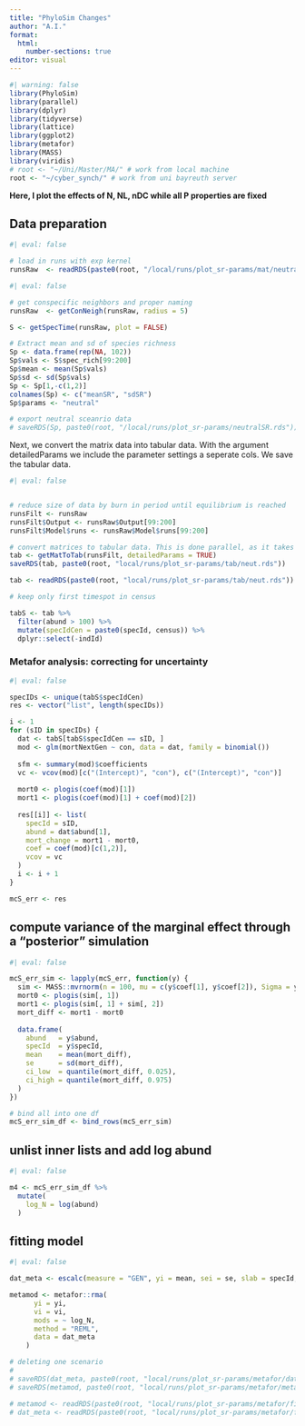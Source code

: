 ```yaml
---
title: "PhyloSim Changes"
author: "A.I."
format:
  html:
    number-sections: true
editor: visual
---
```


```r
#| warning: false
library(PhyloSim)
library(parallel)
library(dplyr)
library(tidyverse)
library(lattice)
library(ggplot2)
library(metafor)
library(MASS)
library(viridis)
# root <- "~/Uni/Master/MA/" # work from local machine
root <- "~/cyber_synch/" # work from uni bayreuth server
```

**Here, I plot the effects of N, NL, nDC while all P properties are fixed**

## Data preparation

```r
#| eval: false

# load in runs with exp kernel
runsRaw  <- readRDS(paste0(root, "/local/runs/plot_sr-params/mat/neutral.rds"))
```

```r
#| eval: false

# get conspecific neighbors and proper naming
runsRaw  <- getConNeigh(runsRaw, radius = 5)
```


```r
S <- getSpecTime(runsRaw, plot = FALSE)
```

```r
# Extract mean and sd of species richness
Sp <- data.frame(rep(NA, 102))
Sp$vals <- S$spec_rich[99:200]
Sp$mean <- mean(Sp$vals)
Sp$sd <- sd(Sp$vals)
Sp <- Sp[1,-c(1,2)]
colnames(Sp) <- c("meanSR", "sdSR")
Sp$params <- "neutral" 
```

```r
# export neutral sceanrio data
# saveRDS(Sp, paste0(root, "/local/runs/plot_sr-params/neutralSR.rds"))
```

Next, we convert the matrix data into tabular data. With the argument detailedParams we include the parameter settings a seperate cols. We save the tabular data.

```r
#| eval: false


# reduce size of data by burn in period until equilibrium is reached
runsFilt <- runsRaw
runsFilt$Output <- runsRaw$Output[99:200]
runsFilt$Model$runs <- runsRaw$Model$runs[99:200]

# convert matrices to tabular data. This is done parallel, as it takes longer
tab <- getMatToTab(runsFilt, detailedParams = TRUE)
saveRDS(tab, paste0(root, "local/runs/plot_sr-params/tab/neut.rds"))
```

```r
tab <- readRDS(paste0(root, "local/runs/plot_sr-params/tab/neut.rds"))
```

```r
# keep only first timespot in census

tabS <- tab %>%
  filter(abund > 100) %>%
  mutate(specIdCen = paste0(specId, census)) %>%
  dplyr::select(-indId)
```

### Metafor analysis: correcting for uncertainty

```r
#| eval: false

specIDs <- unique(tabS$specIdCen)
res <- vector("list", length(specIDs))

i <- 1
for (sID in specIDs) {
  dat <- tabS[tabS$specIdCen == sID, ]
  mod <- glm(mortNextGen ~ con, data = dat, family = binomial())
  
  sfm <- summary(mod)$coefficients
  vc <- vcov(mod)[c("(Intercept)", "con"), c("(Intercept)", "con")]
  
  mort0 <- plogis(coef(mod)[1])
  mort1 <- plogis(coef(mod)[1] + coef(mod)[2])
  
  res[[i]] <- list(
    specId = sID,
    abund = dat$abund[1],
    mort_change = mort1 - mort0,
    coef = coef(mod)[c(1,2)],
    vcov = vc
  )
  i <- i + 1
}

mcS_err <- res
```

## compute variance of the marginal effect through a "posterior" simulation

```r
#| eval: false

mcS_err_sim <- lapply(mcS_err, function(y) {
  sim <- MASS::mvrnorm(n = 100, mu = c(y$coef[1], y$coef[2]), Sigma = y$vcov)
  mort0 <- plogis(sim[, 1])
  mort1 <- plogis(sim[, 1] + sim[, 2])
  mort_diff <- mort1 - mort0
  
  data.frame(
    abund   = y$abund,
    specId  = y$specId,
    mean    = mean(mort_diff),
    se      = sd(mort_diff),
    ci_low  = quantile(mort_diff, 0.025),
    ci_high = quantile(mort_diff, 0.975)
  )
})

# bind all into one df
mcS_err_sim_df <- bind_rows(mcS_err_sim)
```

## unlist inner lists and add log abund

```r
#| eval: false

m4 <- mcS_err_sim_df %>%
  mutate(
    log_N = log(abund)
  )
```

## fitting model

```r
#| eval: false

dat_meta <- escalc(measure = "GEN", yi = mean, sei = se, slab = specId, data = m4)
```

```r

metamod <- metafor::rma(
      yi = yi,
      vi = vi,
      mods = ~ log_N,
      method = "REML",
      data = dat_meta
    )
```

```r

# deleting one scenario
# 
# saveRDS(dat_meta, paste0(root, "local/runs/plot_sr-params/metafor/datmetaNeut.rds"))
# saveRDS(metamod, paste0(root, "local/runs/plot_sr-params/metafor/metamodNeut.rds"))

# metamod <- readRDS(paste0(root, "local/runs/plot_sr-params/metafor/fix-PL-P-pDC_metamodMax.rds"))
# dat_meta <- readRDS(paste0(root, "local/runs/plot_sr-params/metafor/fix-PL-P-pDC_datmetaMax.rds"))

```